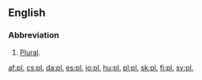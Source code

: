 ==English==

===Abbreviation===
{{head|en|abbreviation}}

# [[plural|Plural]].

[[af:pl.]]
[[cs:pl.]]
[[da:pl.]]
[[es:pl.]]
[[io:pl.]]
[[hu:pl.]]
[[pl:pl.]]
[[sk:pl.]]
[[fi:pl.]]
[[sv:pl.]]